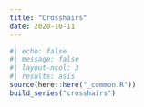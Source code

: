 ```yaml
---
title: "Crosshairs"
date: 2020-10-11
---
```

  
```r
#| echo: false
#| message: false
#| layout-ncol: 3
#| results: asis
source(here::here("_common.R"))
build_series("crosshairs")
```
